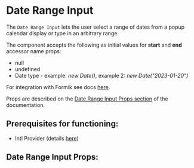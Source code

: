 

# Date Range Input

The `Date Range Input` lets the user select a range of dates from a popup calendar display or type in an arbitrary range.

The component accepts the following as initial values for **start** and **end** accessor name props:
  - null
  - undefined
  - Date type - example: _new Date()_, example 2: _new Date("2023-01-20")_

For integration with Formik see docs [here](/docs/component-library-formik-elements-daterangeinputfield--with-label#daterangeinputfield).

Props are described on the [Date Range Input Props section](/docs/component-library-date-daterangeinput--disabled#date-range-input-props)
of the documentation.

## **Prerequisites for functioning**:
 - Intl Provider (details [here](/docs/component-library-intl-intl--basic))

<Stories includePrimary={true} />

## Date Range Input Props:

<ArgsTable of={DateRangeInput} />
